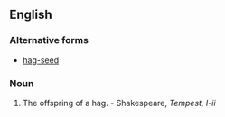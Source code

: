 ==English==

===Alternative forms===
* [[hag-seed]]

===Noun===
{{en-noun}}

# The offspring of a hag. - Shakespeare, ''Tempest, I-ii''